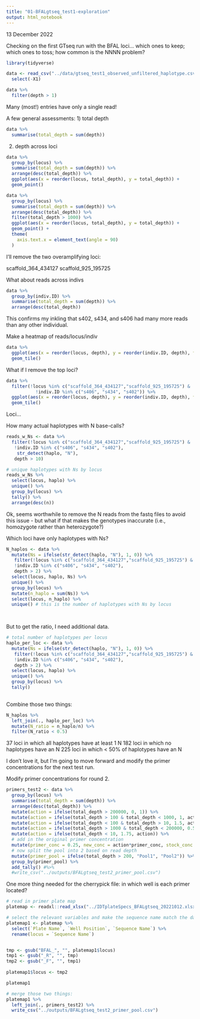 ```yaml
---
title: "01-BFALgtseq_test1-exploration"
output: html_notebook
---
```


13 December 2022

Checking on the first GTseq run with the BFAL loci... 
which ones to keep; which ones to toss; how common is the NNNN problem?


```r
library(tidyverse)
```


```r
data <- read_csv("../data/gtseq_test1_observed_unfiltered_haplotype.csv") %>%
  select(-X1)
```

```r
data %>%
  filter(depth > 1)
```
Many (most!) entries have only a single read!


A few general assessments:
1) total depth

```r
data %>%
  summarise(total_depth = sum(depth))
```


2) depth across loci

```r
data %>%
  group_by(locus) %>%
  summarise(total_depth = sum(depth)) %>%
  arrange(desc(total_depth)) %>%
  ggplot(aes(x = reorder(locus, total_depth), y = total_depth)) +
  geom_point()

```

```r
data %>%
  group_by(locus) %>%
  summarise(total_depth = sum(depth)) %>%
  arrange(desc(total_depth)) %>%
  filter(total_depth > 1000) %>%
  ggplot(aes(x = reorder(locus, total_depth), y = total_depth)) +
  geom_point() +
  theme(
    axis.text.x = element_text(angle = 90)
  )

```
I'll remove the two overamplifying loci:

scaffold_364_434127
scaffold_925_195725


What about reads across indivs

```r
data %>%
  group_by(indiv.ID) %>%
  summarise(total_depth = sum(depth)) %>%
  arrange(desc(total_depth))


```
This confirms my inkling that s402, s434, and s406 had many more reads than any other individual.


Make a heatmap of reads/locus/indiv
```r
data %>%
  ggplot(aes(x = reorder(locus, depth), y = reorder(indiv.ID, depth), fill = log10(depth))) +
  geom_tile()

```
What if I remove the top loci?

```r
data %>%
  filter(!locus %in% c("scaffold_364_434127","scaffold_925_195725") &
           !indiv.ID %in% c("s406", "s434", "s402")) %>%
  ggplot(aes(x = reorder(locus, depth), y = reorder(indiv.ID, depth), fill = log10(depth))) +
  geom_tile() 
```

Loci...

How many actual haplotypes with N base-calls?

```r
reads_w_Ns <- data %>%
  filter(!locus %in% c("scaffold_364_434127","scaffold_925_195725") &
   !indiv.ID %in% c("s406", "s434", "s402"),
    str_detect(haplo, "N"),
   depth > 10)

# unique haplotypes with Ns by locus
reads_w_Ns %>%
  select(locus, haplo) %>%
  unique() %>%
  group_by(locus) %>%
  tally() %>%
  arrange(desc(n))

```
Ok, seems worthwhile to remove the N reads from the fastq files to avoid this issue - but what if that makes the genotypes inaccurate (i.e., homozygote rather than heterozygote?)

Which loci have only haplotypes with Ns?
```r
N_haplos <- data %>%
  mutate(Ns = ifelse(str_detect(haplo, "N"), 1, 0)) %>%
   filter(!locus %in% c("scaffold_364_434127","scaffold_925_195725") &
   !indiv.ID %in% c("s406", "s434", "s402"),
   depth > 2) %>%
  select(locus, haplo, Ns) %>%
  unique() %>%
  group_by(locus) %>%
  mutate(n_haplo = sum(Ns)) %>%
  select(locus, n_haplo) %>%
  unique() # this is the number of haplotypes with Ns by locus

  
```

But to get the ratio, I need additional data.
```r
# total number of haplotypes per locus
haplo_per_loc <- data %>%
  mutate(Ns = ifelse(str_detect(haplo, "N"), 1, 0)) %>%
   filter(!locus %in% c("scaffold_364_434127","scaffold_925_195725") &
   !indiv.ID %in% c("s406", "s434", "s402"),
   depth > 2) %>%
  select(locus, haplo) %>%
  unique() %>%
  group_by(locus) %>%
  tally()
  
```

Combine those two things:

```r
N_haplos %>%
  left_join(., haplo_per_loc) %>%
  mutate(N_ratio = n_haplo/n) %>%
  filter(N_ratio < 0.5)
```

37 loci in which all haplotypes have at least 1 N
182 loci in which no haplotypes have an N
225 loci in which < 50% of haplotypes have an N


I don't love it, but I'm going to move forward and modify the primer concentrations for the next test run.



Modify primer concentrations for round 2.
```r
primers_test2 <- data %>%
  group_by(locus) %>%
  summarise(total_depth = sum(depth)) %>%
  arrange(desc(total_depth)) %>%
  mutate(action = ifelse(total_depth > 200000, 0, 1)) %>%
  mutate(action = ifelse(total_depth > 100 & total_depth < 1000, 1, action)) %>%
  mutate(action = ifelse(total_depth < 100 & total_depth > 10, 1.5, action)) %>%
  mutate(action = ifelse(total_depth > 1000 & total_depth < 200000, 0.5, action)) %>%
  mutate(action = ifelse(total_depth < 10, 1.75, action)) %>%
  # add in the original primer concentration
  mutate(primer_conc = 0.25, new_conc = action*primer_conc, stock_conc = 100, pool_vol = 1000, cherrypick_vol = (new_conc*pool_vol)/stock_conc) %>%
  # now split the pool into 2 based on read depth
  mutate(primer_pool = ifelse(total_depth > 200, "Pool1", "Pool2")) %>%
  group_by(primer_pool) %>%
  add_tally() #%>%
  #write_csv("../outputs/BFALgtseq_test2_primer_pool.csv")


```



One more thing needed for the cherrypick file: in which well is each primer located?

```r
# read in primer plate map
platemap <- readxl::read_xlsx("../IDTplateSpecs_BFALgtseq_20221012.xlsx")
```


```r
# select the relevant variables and make the sequence name match the data
platemap1 <- platemap %>%
  select(`Plate Name`, `Well Position`, `Sequence Name`) %>%
  rename(locus = `Sequence Name`) 


tmp <- gsub("BFAL_", "", platemap1$locus)
tmp1 <- gsub("_R", "", tmp)
tmp2 <- gsub("_F", "", tmp1)
  
platemap1$locus <- tmp2

platemap1
```


```r
# merge those two things:
platemap1 %>%
  left_join(., primers_test2) %>%
  write_csv("../outputs/BFALgtseq_test2_primer_pool.csv")
```





